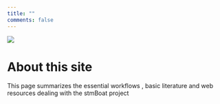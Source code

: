 ```yaml
---
title: ""
comments: false
---
```

![](/images/Adam-Savage-Quotes-3.jpg)

# About this site
This page summarizes the essential workflows , basic literature and web resources dealing with the stmBoat project

